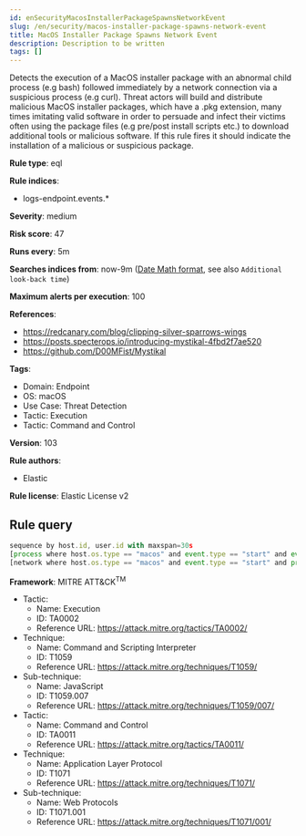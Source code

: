 ```yaml
---
id: enSecurityMacosInstallerPackageSpawnsNetworkEvent
slug: /en/security/macos-installer-package-spawns-network-event
title: MacOS Installer Package Spawns Network Event
description: Description to be written
tags: []
---
```


<div id="macos-installer-package-spawns-network-event"></div>

Detects the execution of a MacOS installer package with an abnormal child process (e.g bash) followed immediately by a network connection via a suspicious process (e.g curl). Threat actors will build and distribute malicious MacOS installer packages, which have a .pkg extension, many times imitating valid software in order to persuade and infect their victims often using the package files (e.g pre/post install scripts etc.) to download additional tools or malicious software. If this rule fires it should indicate the installation of a malicious or suspicious package.

**Rule type**: eql

**Rule indices**: 

* logs-endpoint.events.*

**Severity**: medium

**Risk score**: 47

**Runs every**: 5m

**Searches indices from**: now-9m ([Date Math format](((ref))/common-options.html#date-math), see also <DocLink id="enSecurityRulesUiCreate" section="set-the-rules-schedule">`Additional look-back time`</DocLink>)

**Maximum alerts per execution**: 100

**References**: 

* https://redcanary.com/blog/clipping-silver-sparrows-wings
* https://posts.specterops.io/introducing-mystikal-4fbd2f7ae520
* https://github.com/D00MFist/Mystikal

**Tags**: 

* Domain: Endpoint
* OS: macOS
* Use Case: Threat Detection
* Tactic: Execution
* Tactic: Command and Control

**Version**: 103

**Rule authors**: 

* Elastic

**Rule license**: Elastic License v2

## Rule query

```js
sequence by host.id, user.id with maxspan=30s
[process where host.os.type == "macos" and event.type == "start" and event.action == "exec" and process.parent.name : ("installer", "package_script_service") and process.name : ("bash", "sh", "zsh", "python", "osascript", "tclsh*")]
[network where host.os.type == "macos" and event.type == "start" and process.name : ("curl", "osascript", "wget", "python")]

```

**Framework**: MITRE ATT&CK<sup>TM</sup>

* Tactic:
    * Name: Execution
    * ID: TA0002
    * Reference URL: https://attack.mitre.org/tactics/TA0002/
* Technique:
    * Name: Command and Scripting Interpreter
    * ID: T1059
    * Reference URL: https://attack.mitre.org/techniques/T1059/
* Sub-technique:
    * Name: JavaScript
    * ID: T1059.007
    * Reference URL: https://attack.mitre.org/techniques/T1059/007/
* Tactic:
    * Name: Command and Control
    * ID: TA0011
    * Reference URL: https://attack.mitre.org/tactics/TA0011/
* Technique:
    * Name: Application Layer Protocol
    * ID: T1071
    * Reference URL: https://attack.mitre.org/techniques/T1071/
* Sub-technique:
    * Name: Web Protocols
    * ID: T1071.001
    * Reference URL: https://attack.mitre.org/techniques/T1071/001/

